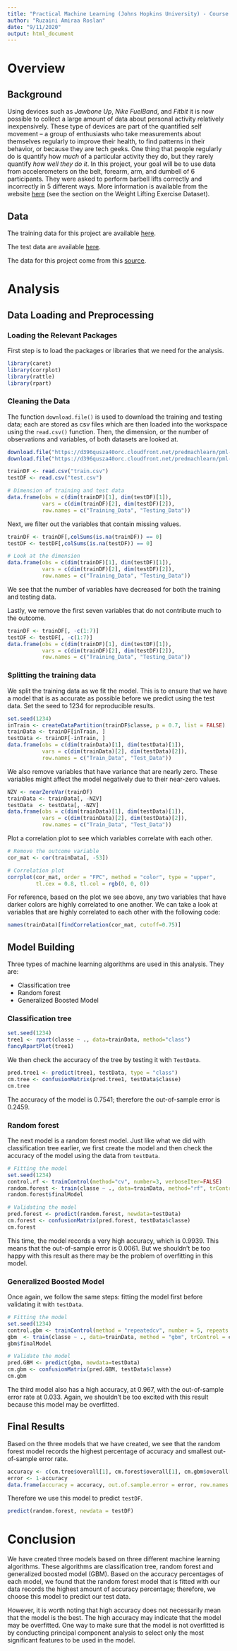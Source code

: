 ---
title: "Practical Machine Learning (Johns Hopkins University) - Course Project"
author: "Ruzaini Amiraa Roslan"
date: "9/11/2020"
output: html_document
---

# Overview
## Background
Using devices such as *Jawbone Up*, *Nike FuelBand*, and *Fitbit* it is now possible to collect a large amount of data about personal activity relatively inexpensively. These type of devices are part of the quantified self movement – a group of enthusiasts who take measurements about themselves regularly to improve their health, to find patterns in their behavior, or because they are tech geeks. One thing that people regularly do is quantify how *much* of a particular activity they do, but they rarely quantify *how well they do it*. In this project, your goal will be to use data from accelerometers on the belt, forearm, arm, and dumbell of 6 participants. They were asked to perform barbell lifts correctly and incorrectly in 5 different ways. More information is available from the website [here](http://web.archive.org/web/20161224072740/http:/groupware.les.inf.puc-rio.br/har) (see the section on the Weight Lifting Exercise Dataset).

## Data
The training data for this project are available [here](https://d396qusza40orc.cloudfront.net/predmachlearn/pml-training.csv).

The test data are available [here](https://d396qusza40orc.cloudfront.net/predmachlearn/pml-testing.csv).

The data for this project come from this [source](http://web.archive.org/web/20161224072740/http:/groupware.les.inf.puc-rio.br/har).

# Analysis
## Data Loading and Preprocessing
### Loading the Relevant Packages
First step is to load the packages or libraries that we need for the analysis.

```{r echo=TRUE, message=FALSE}
library(caret)
library(corrplot)
library(rattle)
library(rpart)
```

### Cleaning the Data
The function `download.file()` is used to download the training and testing data; each are stored as csv files which are then loaded into the workspace using the `read.csv()` function. Then, the dimension, or the number of observations and variables, of both datasets are looked at.

```{r echo=TRUE}
download.file("https://d396qusza40orc.cloudfront.net/predmachlearn/pml-training.csv", destfile = "train.csv")
download.file("https://d396qusza40orc.cloudfront.net/predmachlearn/pml-testing.csv", destfile = "test.csv")

trainDF <- read.csv("train.csv")
testDF <- read.csv("test.csv")

# Dimension of training and test data
data.frame(obs = c(dim(trainDF)[1], dim(testDF)[1]),
           vars = c(dim(trainDF)[2], dim(testDF)[2]),
           row.names = c("Training_Data", "Testing_Data"))
```

Next, we filter out the variables that contain missing values.

```{r echo=TRUE}
trainDF <- trainDF[,colSums(is.na(trainDF)) == 0]
testDF <- testDF[,colSums(is.na(testDF)) == 0]

# Look at the dimension
data.frame(obs = c(dim(trainDF)[1], dim(testDF)[1]),
           vars = c(dim(trainDF)[2], dim(testDF)[2]),
           row.names = c("Training_Data", "Testing_Data"))
```

We see that the number of variables have decreased for both the training and testing data.

Lastly, we remove the first seven variables that do not contribute much to the outcome.

```{r echo=TRUE}
trainDF <- trainDF[, -c(1:7)]
testDF <- testDF[, -c(1:7)]
data.frame(obs = c(dim(trainDF)[1], dim(testDF)[1]),
           vars = c(dim(trainDF)[2], dim(testDF)[2]),
           row.names = c("Training_Data", "Testing_Data"))
```

### Splitting the training data
We split the training data as we fit the model. This is to ensure that we have a model that is as accurate as possible before we predict using the test data. Set the seed to 1234 for reproducible results.

```{r echo=TRUE}
set.seed(1234)
inTrain <- createDataPartition(trainDF$classe, p = 0.7, list = FALSE)
trainData <- trainDF[inTrain, ]
testData <- trainDF[-inTrain, ]
data.frame(obs = c(dim(trainData)[1], dim(testData)[1]),
           vars = c(dim(trainData)[2], dim(testData)[2]),
           row.names = c("Train_Data", "Test_Data"))
```

We also remove variables that have variance that are nearly zero. These variables might affect the model negatively due to their near-zero values.

```{r echo=TRUE}
NZV <- nearZeroVar(trainDF)
trainData <- trainData[, -NZV]
testData  <- testData[, -NZV]
data.frame(obs = c(dim(trainData)[1], dim(testData)[1]),
           vars = c(dim(trainData)[2], dim(testData)[2]),
           row.names = c("Train_Data", "Test_Data"))
```

Plot a correlation plot to see which variables correlate with each other.

```{r echo=TRUE}
# Remove the outcome variable
cor_mat <- cor(trainData[, -53])

# Correlation plot
corrplot(cor_mat, order = "FPC", method = "color", type = "upper", 
         tl.cex = 0.8, tl.col = rgb(0, 0, 0))
```

For reference, based on the plot we see above, any two variables that have darker colors are highly correlated to one another. We can take a look at variables that are highly correlated to each other with the following code:

```{r echo=TRUE}
names(trainData)[findCorrelation(cor_mat, cutoff=0.75)]
```

## Model Building
Three types of machine learning algorithms are used in this analysis. They are:

* Classification tree
* Random forest
* Generalized Boosted Model

### Classification tree

```{r echo=TRUE}
set.seed(1234)
tree1 <- rpart(classe ~ ., data=trainData, method="class")
fancyRpartPlot(tree1)
```

We then check the accuracy of the tree by testing it with `TestData`.

```{r echo=TRUE}
pred.tree1 <- predict(tree1, testData, type = "class")
cm.tree <- confusionMatrix(pred.tree1, testData$classe)
cm.tree
```

The accuracy of the model is 0.7541; therefore the out-of-sample error is 0.2459.

### Random forest
The next model is a random forest model. Just like what we did with classification tree earlier, we first create the model and then check the accuracy of the model using the data from `testData`.

```{r echo=TRUE}
# Fitting the model
set.seed(1234)
control.rf <- trainControl(method="cv", number=3, verboseIter=FALSE)
random.forest <- train(classe ~ ., data=trainData, method="rf", trControl=control.rf)
random.forest$finalModel

# Validating the model
pred.forest <- predict(random.forest, newdata=testData)
cm.forest <- confusionMatrix(pred.forest, testData$classe)
cm.forest
```

This time, the model records a very high accuracy, which is 0.9939. This means that the out-of-sample error is 0.0061. But we shouldn't be too happy with this result as there may be the problem of overfitting in this model.

### Generalized Boosted Model
Once again, we follow the same steps: fitting the model first before validating it with `testData`.

```{r echo=TRUE}
# Fitting the model
set.seed(1234)
control.gbm <- trainControl(method = "repeatedcv", number = 5, repeats = 1)
gbm  <- train(classe ~ ., data=trainData, method = "gbm", trControl = control.gbm, verbose = FALSE)
gbm$finalModel

# Validate the model
pred.GBM <- predict(gbm, newdata=testData)
cm.gbm <- confusionMatrix(pred.GBM, testData$classe)
cm.gbm
```

The third model also has a high accuracy, at 0.967, with the out-of-sample error rate at 0.033. Again, we shouldn't be too excited with this result because this model may be overfitted.

## Final Results
Based on the three models that we have created, we see that the random forest model records the highest percentage of accuracy and smallest out-of-sample error rate. 

```{r echo=TRUE}
accuracy <- c(cm.tree$overall[1], cm.forest$overall[1], cm.gbm$overall[1])
error <- 1-accuracy
data.frame(accuracy = accuracy, out.of.sample.error = error, row.names = c("Classification.Tree", "Random.Forest", "GBM"))
```

Therefore we use this model to predict `testDF`.

```{r echo=TRUE}
predict(random.forest, newdata = testDF)
```

# Conclusion
We have created three models based on three different machine learning algorithms. These algorithms are classification tree, random forest and generalized boosted model (GBM). Based on the accuracy percentages of each model, we found that the random forest model that is fitted with our data records the highest amount of accuracy percentage; therefore, we choose this model to predict our test data.

However, it is worth noting that high accuracy does not necessarily mean that the model is the best. The high accuracy may indicate that the model may be overfitted. One way to make sure that the model is not overfitted is by conducting principal component analysis to select only the most significant features to be used in the model.